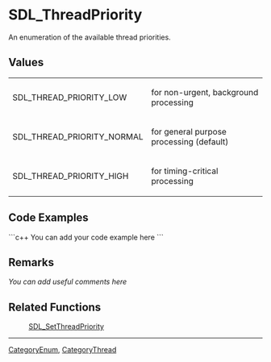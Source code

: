 <!-- pragma section-numbers off -->
<!-- pragma camelcase off -->

= SDL_ThreadPriority =
An enumeration of the available thread priorities.


== Values ==
<!-- #The following content is included on <code>SDL_SetThreadPriority</code>.  Any changes between these comments will be reflected there as well.  Please use caution when editing.  Start Include here. -->
{|
|SDL_THREAD_PRIORITY_LOW
|for non-urgent, background processing
|-
|SDL_THREAD_PRIORITY_NORMAL
|for general purpose processing (default)
|-
|SDL_THREAD_PRIORITY_HIGH
|for timing-critical processing
|}
<!-- #End Include here. -->

== Code Examples ==
```c++
You can add your code example here
```

== Remarks ==
''You can add useful comments here''

== Related Functions ==
:[[SDL_SetThreadPriority]]

----
[[CategoryEnum]], [[CategoryThread]]
